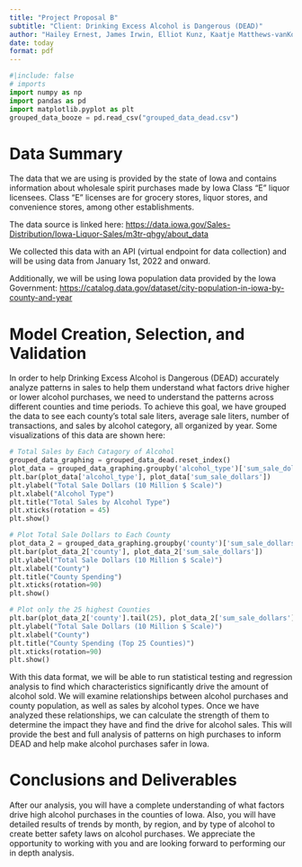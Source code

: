 ```yaml
---
title: "Project Proposal B"
subtitle: "Client: Drinking Excess Alcohol is Dangerous (DEAD)"
author: "Hailey Ernest, James Irwin, Elliot Kunz, Kaatje Matthews-vanKoetsveld"
date: today
format: pdf
---
```

```python
#|include: false
# imports
import numpy as np
import pandas as pd
import matplotlib.pyplot as plt
grouped_data_booze = pd.read_csv("grouped_data_dead.csv")
```

# Data Summary

The data that we are using is provided by the state of Iowa and contains information about wholesale spirit purchases made by Iowa Class “E” liquor licensees. Class “E” licenses are for grocery stores, liquor stores, and convenience stores, among other establishments. 

The data source is linked here: <https://data.iowa.gov/Sales-Distribution/Iowa-Liquor-Sales/m3tr-qhgy/about_data>

We collected this data with an API (virtual endpoint for data collection) and will be using data from January 1st, 2022 and onward. 

Additionally, we will be using Iowa population data provided by the Iowa Government: <https://catalog.data.gov/dataset/city-population-in-iowa-by-county-and-year>


# Model Creation, Selection, and Validation

In order to help Drinking Excess Alcohol is Dangerous (DEAD) accurately analyze patterns in sales to help them understand what factors drive higher or lower alcohol purchases, we need to understand the patterns across different counties and time periods. To achieve this goal, we have grouped the data to see each county’s total sale liters, average sale liters, number of transactions, and sales by alcohol category, all organized by year.  Some visualizations of this data are shown here: 

```python
# Total Sales by Each Catagory of Alcohol
grouped_data_graphing = grouped_data_dead.reset_index()
plot_data = grouped_data_graphing.groupby('alcohol_type')['sum_sale_dollars'].sum().reset_index().sort_values(by='sum_sale_dollars')
plt.bar(plot_data['alcohol_type'], plot_data['sum_sale_dollars'])
plt.ylabel("Total Sale Dollars (10 Million $ Scale)")
plt.xlabel("Alcohol Type")
plt.title("Total Sales by Alcohol Type")
plt.xticks(rotation = 45)
plt.show()

# Plot Total Sale Dollars to Each County
plot_data_2 = grouped_data_graphing.groupby('county')['sum_sale_dollars'].sum().reset_index().sort_values(by='sum_sale_dollars')
plt.bar(plot_data_2['county'], plot_data_2['sum_sale_dollars'])
plt.ylabel("Total Sale Dollars (10 Million $ Scale)")
plt.xlabel("County")
plt.title("County Spending")
plt.xticks(rotation=90)
plt.show()

# Plot only the 25 highest Counties
plt.bar(plot_data_2['county'].tail(25), plot_data_2['sum_sale_dollars'].tail(25))
plt.ylabel("Total Sale Dollars (10 Million $ Scale)")
plt.xlabel("County")
plt.title("County Spending (Top 25 Counties)")
plt.xticks(rotation=90)
plt.show()
```

With this data format, we will be able to run statistical testing and regression analysis to find which characteristics significantly drive the amount of alcohol sold. We will examine relationships between alcohol purchases and county population, as well as sales by alcohol types. Once we have analyzed these relationships, we can calculate the strength of them to determine the impact they have and find the drive for alcohol sales. This will provide the best and full analysis of patterns on high purchases to inform DEAD and help make alcohol purchases safer in Iowa. 


# Conclusions and Deliverables

After our analysis, you will have a complete understanding of what factors drive high alcohol purchases in the counties of Iowa. Also, you will have detailed results of trends by month, by region, and by type of alcohol to create better safety laws on alcohol purchases. We appreciate the opportunity to working with you and are looking forward to performing our in depth analysis.
